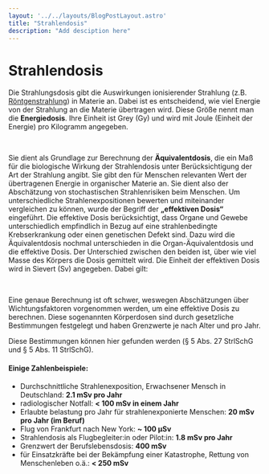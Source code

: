 ```yaml
---
layout: '../../layouts/BlogPostLayout.astro'
title: "Strahlendosis"
description: "Add desciption here"
---
```



# Strahlendosis

Die Strahlungsdosis gibt die Auswirkungen ionisierender Strahlung (z.B. <a href="/keywords/xrays/">Röntgenstrahlung</a>) in Materie an. Dabei ist es entscheidend, wie viel Energie von der Strahlung an die Materie übertragen wird. Diese Größe nennt man die **Energiedosis**. Ihre Einheit ist Grey (Gy) und wird mit Joule (Einheit der Energie) pro Kilogramm angegeben.

<LaTeX formula="1 \, \text{Gy} = 1 \,\text{J}/\text{kg}" />
&nbsp;

Sie dient als Grundlage zur Berechnung der **Äquivalentdosis**, die ein Maß für die biologische Wirkung der Strahlendosis unter Berücksichtigung der Art der Strahlung angibt. Sie gibt den für Menschen relevanten Wert der übertragenen Energie in organischer Materie an. Sie dient also der Abschätzung von stochastischen Strahlenrisiken beim Menschen. Um unterschiedliche Strahlenexpositionen bewerten und miteinander vergleichen zu können, wurde der Begriff der **„effektiven Dosis“** eingeführt. Die effektive Dosis berücksichtigt, dass Organe und Gewebe unterschiedlich empfindlich in Bezug auf eine strahlenbedingte Krebserkrankung oder einen genetischen Defekt sind.
Dazu wird die Äquivalentdosis nochmal unterschieden in die Organ-Äquivalentdosis  und die effektive Dosis. Der Unterschied zwischen den beiden ist, über wie viel Masse des Körpers die Dosis gemittelt wird. Die Einheit der effektiven Dosis wird in Sievert (Sv) angegeben. Dabei gilt:

<LaTeX formula="1 \text{Sv} = 1 \text{Gy}" />
&nbsp;

Eine genaue Berechnung ist oft schwer, weswegen Abschätzungen über Wichtungsfaktoren vorgenommen werden, um eine effektive Dosis zu berechnen. Diese sogenannten Körperdosen sind durch gesetzliche Bestimmungen festgelegt und haben Grenzwerte je nach Alter und pro Jahr. 

Diese Bestimmungen können hier gefunden werden (§ 5 Abs. 27 StrlSchG und § 5 Abs. 11 StrlSchG).
&nbsp;

#### Einige Zahlenbeispiele:
* Durchschnittliche Strahlenexposition, Erwachsener Mensch in Deutschland: **2.1 mSv pro Jahr**
* radiologischer Notfall: **< 100 mSv in einem Jahr**
* Erlaubte belastung pro Jahr für strahlenexponierte Menschen: **20 mSv pro Jahr (im Beruf)**
* Flug von Frankfurt nach New York: **~ 100 µSv**
* Strahlendosis als Flugbegleiter:in oder Pilot:in: **1.8 mSv pro Jahr**
* Grenzwert der Berufslebensdosis: **400 mSv**
* für Einsatzkräfte bei der Bekämpfung einer Katastrophe, Rettung von Menschenleben o.ä.: **< 250 mSv**
 
